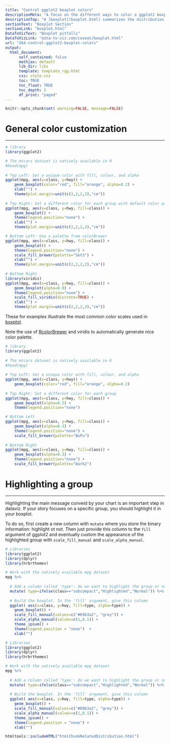 ```yaml
---
title: "Control ggplot2 boxplot colors"
descriptionMeta: "A focus on the different ways to color a ggplot2 boxplot. Also describes how to highlight a specific group."
descriptionTop: "A [boxplot](boxplot.html) summarizes the distribution of a continuous variable. Different color scales can be apply to it, and this post describes how to do so using the ggplot2 library. It is notably described how to highlight a specific group of interest."
sectionText: "Boxplot Section"
sectionLink: "boxplot.html"
DataToVizText: "Boxplot pitfalls"
DataToVizLink: "data-to-viz.com/caveat/boxplot.html"
url: "264-control-ggplot2-boxplot-colors"
output:
  html_document:
      self_contained: false    
      mathjax: default
      lib_dir: libs
      template: template_rgg.html
      css: style.css
      toc: TRUE
      toc_float: TRUE
      toc_depth: 2
      df_print: "paged"
---
```



```r
knitr::opts_chunk$set( warning=FALSE, message=FALSE)
```

<div class="container" >


# General color customization
***


```r
# library
library(ggplot2)

# The mtcars dataset is natively available in R
#head(mpg)
 
# Top Left: Set a unique color with fill, colour, and alpha
ggplot(mpg, aes(x=class, y=hwy)) + 
    geom_boxplot(color="red", fill="orange", alpha=0.2) +
    xlab("") + 
    theme(plot.margin=unit(c(2,2,2,2),"cm"))
 
# Top Right: Set a different color for each group with default color palette
ggplot(mpg, aes(x=class, y=hwy, fill=class)) + 
    geom_boxplot() +
    theme(legend.position="none") +
    xlab("") + 
    theme(plot.margin=unit(c(2,2,2,2),"cm"))

# Bottom Left: Use a palette from colorBrewer
ggplot(mpg, aes(x=class, y=hwy, fill=class)) + 
    geom_boxplot() +
    theme(legend.position="none") +
    scale_fill_brewer(palette="Set3") +
    xlab("") + 
    theme(plot.margin=unit(c(2,2,2,2),"cm"))
 
# Bottom Right
library(viridis)
ggplot(mpg, aes(x=class, y=hwy, fill=class)) + 
    geom_boxplot(alpha=0.9) +
    theme(legend.position="none") +
    scale_fill_viridis(discrete=TRUE) +
    xlab("") + 
    theme(plot.margin=unit(c(2,2,2,2),"cm"))
```

<div class = "row">

<div class = "col-md-6  col-sm-12 align-self-center">

These for examples illustrate the most common color scales used in [boxplot](boxplot.html). 

Note the use of [RcolorBrewer](38-rcolorbrewers-palettes.html) and viridis to automatically generate nice color palette.
</div>


<div class = "col-md-6  col-sm-12">

```r
# library
library(ggplot2)
 
# The mtcars dataset is natively available in R
#head(mpg)
 
# Top Left: Set a unique color with fill, colour, and alpha
ggplot(mpg, aes(x=class, y=hwy)) + 
    geom_boxplot(color="red", fill="orange", alpha=0.2)
 
# Top Right: Set a different color for each group
ggplot(mpg, aes(x=class, y=hwy, fill=class)) + 
    geom_boxplot(alpha=0.3) +
    theme(legend.position="none")

# Bottom Left
ggplot(mpg, aes(x=class, y=hwy, fill=class)) + 
    geom_boxplot(alpha=0.3) +
    theme(legend.position="none") +
    scale_fill_brewer(palette="BuPu")
 
# Bottom Right
ggplot(mpg, aes(x=class, y=hwy, fill=class)) + 
    geom_boxplot(alpha=0.3) +
    theme(legend.position="none") +
    scale_fill_brewer(palette="Dark2")
```
</div>
</div>








# Highlighting a group {#highlight}
***



<div class = "row">

<div class = "col-md-6  col-sm-12 align-self-center">

Highlighting the main message conveid by your chart is an important step in dataviz. If your story focuses on a specific group, you should highlight it in your boxplot.

To do so, first create a new column with `mutate` where you store the binary information: highlight ot not. Then just provide this column to the `fill` argument of ggplot2 and eventually custom the appearance of the highlighted group with `scale_fill_manual` and `scale_alpha_manual`.

</div>


<div class = "col-md-6  col-sm-12">

```r
# Libraries
library(ggplot2)
library(dplyr)
library(hrbrthemes)

# Work with the natively available mpg dataset
mpg %>% 
  
  # Add a column called 'type': do we want to highlight the group or not?
  mutate( type=ifelse(class=="subcompact","Highlighted","Normal")) %>%
  
  # Build the boxplot. In the 'fill' argument, give this column
  ggplot( aes(x=class, y=hwy, fill=type, alpha=type)) + 
    geom_boxplot() +
    scale_fill_manual(values=c("#69b3a2", "grey")) +
    scale_alpha_manual(values=c(1,0.1)) +
    theme_ipsum() +
    theme(legend.position = "none")  +
    xlab("")

```
</div>
</div>


```r
# Libraries
library(ggplot2)
library(dplyr)
library(hrbrthemes)

# Work with the natively available mpg dataset
mpg %>% 
  
  # Add a column called 'type': do we want to highlight the group or not?
  mutate( type=ifelse(class=="subcompact","Highlighted","Normal")) %>%
  
  # Build the boxplot. In the 'fill' argument, give this column
  ggplot( aes(x=class, y=hwy, fill=type, alpha=type)) + 
    geom_boxplot() +
    scale_fill_manual(values=c("#69b3a2", "grey")) +
    scale_alpha_manual(values=c(1,0.1)) +
    theme_ipsum() +
    theme(legend.position = "none") +
    xlab("")
```













<!-- Close container -->
</div>




```r
htmltools::includeHTML("htmlChunkRelatedDistribution.html")
```
